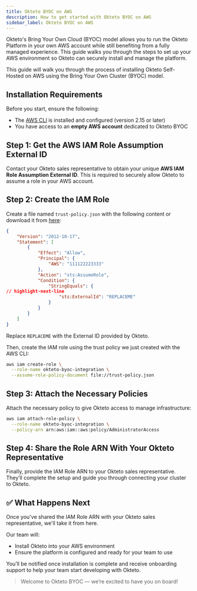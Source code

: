 ```yaml
---
title: Okteto BYOC on AWS
description: How to get started with Okteto BYOC on AWS
sidebar_label: Okteto BYOC on AWS
---
```




Okteto's Bring Your Own Cloud (BYOC) model allows you to run the Okteto Platform in your own AWS account while still benefiting from a fully managed experience.
This guide walks you through the steps to set up your AWS environment so Okteto can securely install and manage the platform.

This guide will walk you through the process of installing Okteto Self-Hosted on AWS using the Bring Your Own Cluster (BYOC) model.

## Installation Requirements

Before you start, ensure the following:

- The [AWS CLI](https://docs.aws.amazon.com/cli/latest/userguide/getting-started-install.html#getting-started-install-instructions) is installed and configured (version 2.15 or later)
- You have access to an **empty AWS account** dedicated to Okteto BYOC



## Step 1: Get the AWS IAM Role Assumption External ID

Contact your Okteto sales representative to obtain your unique **AWS IAM Role Assumption External ID**. This is required to securely allow Okteto to assume a role in your AWS account.

## Step 2: Create the IAM Role

Create a file named `trust-policy.json` with the following content or download it from <a href="./trust-policy.json" download="trust-policy.json">here</a>:

```json title="trust-policy.json"
{
    "Version": "2012-10-17",
    "Statement": [
        {
            "Effect": "Allow",
            "Principal": {
                "AWS": "111122223333"
            },
            "Action": "sts:AssumeRole",
            "Condition": {
                "StringEquals": {
// highlight-next-line
                    "sts:ExternalId": "REPLACEME"
                }
            }
        }
    ]
}
```
Replace `REPLACEME` with the External ID provided by Okteto.

Then, create the IAM role using the trust policy we just created with the AWS CLI:

```bash
aws iam create-role \
  --role-name okteto-byoc-integration \
  --assume-role-policy-document file://trust-policy.json
```

## Step 3: Attach the Necessary Policies

Attach the necessary policy to give Okteto access to manage infrastructure:

```bash
aws iam attach-role-policy \
  --role-name okteto-byoc-integration \
  --policy-arn arn:aws:iam::aws:policy/AdministratorAccess
```

## Step 4: Share the Role ARN With Your Okteto Representative

Finally, provide the IAM Role ARN to your Okteto sales representative. They’ll complete the setup and guide you through connecting your cluster to Okteto.

## ✅ What Happens Next

Once you've shared the IAM Role ARN with your Okteto sales representative, we'll take it from here.

Our team will:

- Install Okteto into your AWS environment
- Ensure the platform is configured and ready for your team to use

You’ll be notified once installation is complete and receive onboarding support to help your team start developing with Okteto.

> Welcome to Okteto BYOC — we’re excited to have you on board!